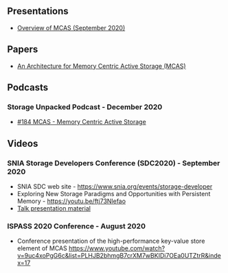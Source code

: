 ## Presentations

- [Overview of MCAS (September 2020)](https://drive.google.com/file/d/1HqUiIycuBfaEmjCxHRaHpu8UpVsmePyk/view?usp=sharing)

## Papers

- [An Architecture for Memory Centric Active Storage (MCAS)](https://arxiv.org/abs/2103.00007)

## Podcasts

### Storage Unpacked Podcast - December 2020

- [#184 MCAS - Memory Centric Active Storage](https://storageunpacked.com/2020/11/184-mcas/)

## Videos

### SNIA Storage Developers Conference (SDC2020) - September 2020
- SNIA SDC web site - https://www.snia.org/events/storage-developer
- Exploring New Storage Paradigms and Opportunities with Persistent Memory - https://youtu.be/ftj73Nlefao
- [Talk presentation material](https://storagedeveloper2020.org/sites/default/files/004-Waddington-Exploring-New-Storage-Paradigms.pdf)

### ISPASS 2020 Conference - August 2020
- Conference presentation of the high-performance key-value store element of MCAS
  https://www.youtube.com/watch?v=9uc4xoPgG6c&list=PLHJB2bhmgB7crXM7wBKIDi7OEa0UTZtrR&index=17
